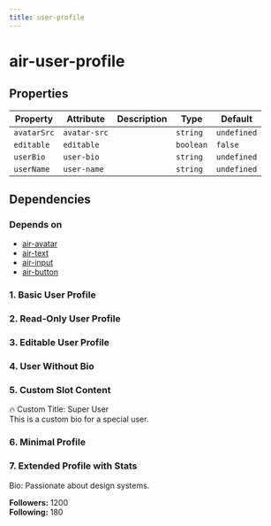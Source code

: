 ```yaml
---
title: user-profile
---
```


# air-user-profile
<!-- Auto Generated Below -->


## Properties

| Property    | Attribute    | Description | Type      | Default     |
| ----------- | ------------ | ----------- | --------- | ----------- |
| `avatarSrc` | `avatar-src` |             | `string`  | `undefined` |
| `editable`  | `editable`   |             | `boolean` | `false`     |
| `userBio`   | `user-bio`   |             | `string`  | `undefined` |
| `userName`  | `user-name`  |             | `string`  | `undefined` |


## Dependencies

### Depends on

- [air-avatar](../basic-components/avatar)
- [air-text](../basic-components/text)
- [air-input](../basic-components/input)
- [air-button](../basic-components/button)

### 1. Basic User Profile

<air-previewer>
  <air-user-profile
    avatar-src="https://avatars.githubusercontent.com/u/146103794?v=4"
    user-name="Zhi"
    user-bio="前端开发者，热爱技术分享"
    editable="true"
  ></air-user-profile>

</air-previewer>

### 2. Read-Only User Profile

<air-previewer>
  <air-user-profile
    avatar-src="https://avatars.githubusercontent.com/u/146103794?v=4"
    user-name="John Doe"
    user-bio="Web Developer with a passion for open-source projects."
  >
  </air-user-profile>

</air-previewer>


### 3. Editable User Profile

<air-previewer>
  <air-user-profile
    avatar-src="https://avatars.githubusercontent.com/u/146103794?v=4"
    user-name="Jane Smith"
    user-bio="Product Manager, loves tech and coffee."
    editable
  >
  </air-user-profile>


</air-previewer>

### 4. User Without Bio

<air-previewer>
  <air-user-profile
    avatar-src="https://avatars.githubusercontent.com/u/146103794?v=4"
    user-name="Anonymous"
  >
  </air-user-profile>


</air-previewer>

### 5. Custom Slot Content

<air-previewer>
  <air-user-profile
    avatar-src="https://avatars.githubusercontent.com/u/146103794?v=4"
    user-name="Custom User"
  >
    <div slot="title" class="custom-title">
      🔥 Custom Title: Super User
    </div>
    <div slot="content" class="custom-content">
      This is a custom bio for a special user.
    </div>
  </air-user-profile>

</air-previewer>

### 6. Minimal Profile

<air-previewer>
  <air-user-profile
    avatar-src="https://avatars.githubusercontent.com/u/146103794?v=4"
    user-name="Minimal User"
    user-bio="Just another user with minimal info."
  >
  </air-user-profile>

</air-previewer>

### 7. Extended Profile with Stats

<air-previewer>
<air-user-profile
    avatar-src="https://avatars.githubusercontent.com/u/146103794?v=4"
    user-name="Stats User"
    user-bio="UI/UX Designer with an eye for detail."
  >
    <div slot="content">
      <p>Bio: Passionate about design systems.</p>
      <div>
        <div>
          <strong>Followers:</strong> 1200
        </div>
        <div>
          <strong>Following:</strong> 180
        </div>
      </div>
    </div>
  </air-user-profile>
</air-previewer>